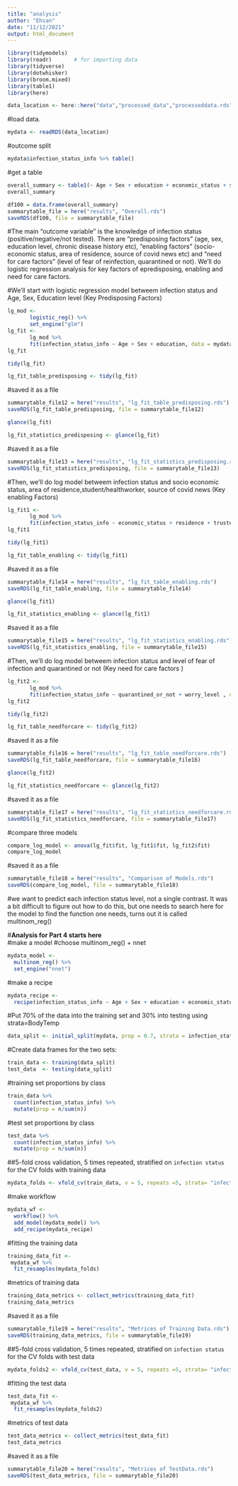 ```yaml
---
title: "analysis"
author: "Ehsan"
date: "11/12/2021"
output: html_document
---
```


```r
library(tidymodels)
library(readr)       # for importing data
library(tidyverse)
library(dotwhisker)
library(broom.mixed)
library(table1)
library(here)
```

```r
data_location <- here::here("data","processed_data","processeddata.rds")
```

#load data. 
```r
mydata <- readRDS(data_location)
```

#outcome split
```r
mydata$infection_status_info %>% table()
```


#get a table
```r
overall_summary <- table1(~ Age + Sex + education + economic_status + student_or_heathworker + residence + trusted_source + work_from_home + quarantined_or_not + infection_status_info + worry_level + chronic_disease_history + social_distance_practice + follow_preventive_measure   , data=mydata, overall="Total")
overall_summary
```

```r
df100 = data.frame(overall_summary)
summarytable_file = here("results", "Overall.rds")
saveRDS(df100, file = summarytable_file)
```




#The main "outcome variable" is the knowledge of infection status (positive/negative/not tested). There are "predisposing factors" (age, sex, education level, chronic disease history etc), "enabling factors" (socio-economic status, area of residence, source of covid news etc) and "need for care factors" (level of fear of reinfection, quarantined or not). We'll do logistic regression analysis for key factors of epredisposing, enabling and need for care factors.


#We'll start with logistic regression model betweem infection status and Age, Sex, Education level (Key Predisposing Factors)
```r
lg_mod <- 
       logistic_reg() %>% 
       set_engine("glm")
lg_fit <-
       lg_mod %>%
       fit(infection_status_info ~ Age + Sex + education, data = mydata)
lg_fit
```

```r
tidy(lg_fit)
```

```r
lg_fit_table_predisposing <- tidy(lg_fit)
```

#saved it as a file
```r
summarytable_file12 = here("results", "lg_fit_table_predisposing.rds")
saveRDS(lg_fit_table_predisposing, file = summarytable_file12)
```

```r
glance(lg_fit)
```

```r
lg_fit_statistics_predisposing <- glance(lg_fit)
```

#saved it as a file
```r
summarytable_file13 = here("results", "lg_fit_statistics_predisposing.rds")
saveRDS(lg_fit_statistics_predisposing, file = summarytable_file13)
```

#Then, we'll do log model betweem infection status and socio economic status, area of residence,student/healthworker, source of covid news (Key enabling Factors)
```r
lg_fit1 <-
       lg_mod %>%
       fit(infection_status_info ~ economic_status + residence + trusted_source , data = mydata)
lg_fit1
```

```r
tidy(lg_fit1)
```

```r
lg_fit_table_enabling <- tidy(lg_fit1)
```

#saved it as a file
```r
summarytable_file14 = here("results", "lg_fit_table_enabling.rds")
saveRDS(lg_fit_table_enabling, file = summarytable_file14)
```

```r
glance(lg_fit1)
```

```r
lg_fit_statistics_enabling <- glance(lg_fit1)
```

#saved it as a file
```r
summarytable_file15 = here("results", "lg_fit_statistics_enabling.rds")
saveRDS(lg_fit_statistics_enabling, file = summarytable_file15)
```




#Then, we'll do log model betweem infection status and level of fear of infection and quarantined or not (Key need for care factors )
```r
lg_fit2 <-
       lg_mod %>%
       fit(infection_status_info ~ quarantined_or_not + worry_level , data = mydata)
lg_fit2
```

```r
tidy(lg_fit2)
```

```r
lg_fit_table_needforcare <- tidy(lg_fit2)
```

#saved it as a file
```r
summarytable_file16 = here("results", "lg_fit_table_needforcare.rds")
saveRDS(lg_fit_table_needforcare, file = summarytable_file16)
```

```r
glance(lg_fit2)
```

```r
lg_fit_statistics_needforcare <- glance(lg_fit2)
```

#saved it as a file
```r
summarytable_file17 = here("results", "lg_fit_statistics_needforcare.rds")
saveRDS(lg_fit_statistics_needforcare, file = summarytable_file17)
```

#compare three models
```r
compare_log_model <- anova(lg_fit$fit, lg_fit1$fit, lg_fit2$fit)
compare_log_model
```

#saved it as a file
```r
summarytable_file18 = here("results", "Comparison of Models.rds")
saveRDS(compare_log_model, file = summarytable_file18)
```
#we want to predict each infection status level, not a single contrast. It was a bit difficult to figure out how to do this, but one needs to search here for the model to find the function one needs, turns out it is called multinom_reg()



#**Analysis for Part 4 starts here**  
#make a model
#choose multinom_reg() + nnet
```r
mydata_model <- 
  multinom_reg() %>% 
  set_engine("nnet")
```

#make a recipe

```r
mydata_recipe <- 
  recipe(infection_status_info ~ Age + Sex + education + economic_status + student_or_heathworker + residence + trusted_source + work_from_home + quarantined_or_not + infection_status_info + worry_level + chronic_disease_history + social_distance_practice + follow_preventive_measure, data = mydata)
```

#Put 70% of the data into the training set and 30% into testing using strata=BodyTemp
```r
data_split <- initial_split(mydata, prop = 0.7, strata = infection_status_info)
```

#Create data frames for the two sets:
```r
train_data <- training(data_split)
test_data  <- testing(data_split)
```

#training set proportions by class
```r
train_data %>% 
  count(infection_status_info) %>% 
  mutate(prop = n/sum(n))
```

#test set proportions by class
```r
test_data %>% 
  count(infection_status_info) %>% 
  mutate(prop = n/sum(n))
```
##5-fold cross validation, 5 times repeated, stratified on `infection status` for the CV folds with training data
```r
mydata_folds <- vfold_cv(train_data, v = 5, repeats =5, strata= "infection_status_info")
```

#make workflow
```r
mydata_wf <- 
  workflow() %>% 
  add_model(mydata_model) %>% 
  add_recipe(mydata_recipe)
```

#fitting the training data
```r
training_data_fit <- 
 mydata_wf %>% 
  fit_resamples(mydata_folds)
```

#metrics of training data
```r
training_data_metrics <- collect_metrics(training_data_fit)
training_data_metrics
```
#saved it as a file
```r
summarytable_file19 = here("results", "Metrices of Training Data.rds")
saveRDS(training_data_metrics, file = summarytable_file19)
```

##5-fold cross validation, 5 times repeated, stratified on `infection status` for the CV folds with test data
```r
mydata_folds2 <- vfold_cv(test_data, v = 5, repeats =5, strata= "infection_status_info")
```
#fitting the test data
```r
test_data_fit <- 
 mydata_wf %>% 
  fit_resamples(mydata_folds2)
```

#metrics of test data
```r
test_data_metrics <- collect_metrics(test_data_fit)
test_data_metrics
```
#saved it as a file
```r
summarytable_file20 = here("results", "Metrices of TestData.rds")
saveRDS(test_data_metrics, file = summarytable_file20)
```


